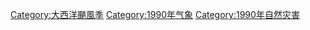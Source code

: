 [[Category:大西洋颶風季|Category:大西洋颶風季]]
[[Category:1990年气象|Category:1990年气象]]
[[Category:1990年自然灾害|Category:1990年自然灾害]]